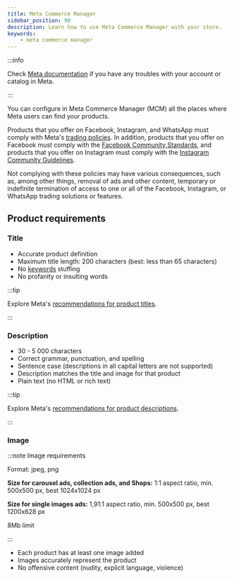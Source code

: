 ```yaml
---
title: Meta Commerce Manager
sidebar_position: 90
description: Learn how to use Meta Commerce Manager with your store.
keywords:
    - meta commerce manager
---
```



:::info

Check [Meta documentation](https://www.facebook.com/business/help/2371372636254534?id=533228987210412) if you have any troubles with your account or catalog in Meta.

:::

You can configure in Meta Commerce Manager (MCM) all the places where Meta users can find your products.

Products that you offer on Facebook, Instagram, and WhatsApp must comply with Meta's [trading policies](https://www.facebook.com/policies_center/commerce). In addition, products that you offer on Facebook must comply with the [Facebook Community Standards](https://www.facebook.com/communitystandards/), and products that you offer on Instagram must comply with the [Instagram Community Guidelines](https://help.instagram.com/477434105621119). 

Not complying with these policies may have various consequences, such as, among other things, removal of ads and other content, temporary or indefinite termination of access to one or all of the Facebook, Instagram, or WhatsApp trading solutions or features.

## Product requirements
### Title

- Accurate product definition
- Maximum title length: 200 characters (best: less than 65 characters)
- No [keywords](../preferences/SEO/on-page-seo.mdx#keywords) stuffing
- No profanity or insulting words

:::tip

Explore Meta's [recommendations for product titles](https://www.facebook.com/business/help/2104231189874655?id=725943027795860). 

:::

### Description

- 30 - 5 000 characters
- Correct grammar, punctuation, and spelling
- Sentence case (descriptions in all capital letters are not supported)
- Description matches the title and image for that product
- Plain text (no HTML or rich text)

:::tip

Explore Meta's [recommendations for product descriptions](https://www.facebook.com/business/help/2302017289821154?id=725943027795860). 

:::

### Image

:::note Image requirements

Format: jpeg, png

**Size for carousel ads, collection ads, and Shops:** 1:1 aspect ratio, min. 500x500 px, best 1024x1024 px

**Size for single images ads:** 1,91:1 aspect ratio, min. 500x500 px, best 1200x628 px

8Mb limit

:::

- Each product has at least one image added
- Images accurately represent the product
- No offensive content (nudity, explicit language, violence)

